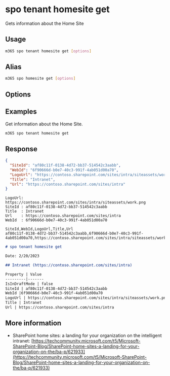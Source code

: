 
# spo tenant homesite get

Gets information about the Home Site

## Usage

```sh
m365 spo tenant homesite get [options]
```

## Alias

```sh
m365 spo homesite get [options]
```

## Options

<Global />

## Examples

Get information about the Home Site.

```sh
m365 spo tenant homesite get
```

## Response

<Tabs>
  <TabItem value="JSON">

  ```json
  {
    "SiteId": "af80c11f-0138-4d72-bb37-514542c3aabb",
    "WebId": "6f90666d-b0e7-40c3-991f-4ab051d00a70",
    "LogoUrl": "https://contoso.sharepoint.com/sites/intra/siteassets/work.png",
    "Title": "Intranet",
    "Url": "https://contoso.sharepoint.com/sites/intra"
  }
  ```

  </TabItem>
  <TabItem value="Text">

  ```text
  LogoUrl: https://contoso.sharepoint.com/sites/intra/siteassets/work.png
  SiteId : af80c11f-0138-4d72-bb37-514542c3aabb
  Title  : Intranet
  Url    : https://contoso.sharepoint.com/sites/intra
  WebId  : 6f90666d-b0e7-40c3-991f-4ab051d00a70
  ```

  </TabItem>
  <TabItem value="CSV">

  ```csv
  SiteId,WebId,LogoUrl,Title,Url
  af80c11f-0138-4d72-bb37-514542c3aabb,6f90666d-b0e7-40c3-991f-4ab051d00a70,https://contoso.sharepoint.com/sites/intra/siteassets/work.png,Intranet,https://contoso.sharepoint.com/sites/intra
  ```

  </TabItem>
  <TabItem value="Markdown">

  ```md
  # spo tenant homesite get

  Date: 2/20/2023

  ## Intranet (https://contoso.sharepoint.com/sites/intra)

  Property | Value
  ---------|-------
  IsInDraftMode | false
  SiteId | af80c11f-0138-4d72-bb37-514542c3aabb
  WebId |6f90666d-b0e7-40c3-991f-4ab051d00a70
  LogoUrl | https://contoso.sharepoint.com/sites/intra/siteassets/work.png
  Title | Intranet
  Url | https://contoso.sharepoint.com/sites/intra
  ```

  </TabItem>
</Tabs>

## More information

- SharePoint home sites: a landing for your organization on the intelligent intranet: [https://techcommunity.microsoft.com/t5/Microsoft-SharePoint-Blog/SharePoint-home-sites-a-landing-for-your-organization-on-the/ba-p/621933](https://techcommunity.microsoft.com/t5/Microsoft-SharePoint-Blog/SharePoint-home-sites-a-landing-for-your-organization-on-the/ba-p/621933)
